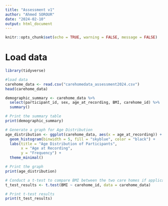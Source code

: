 ```yaml
---
title: "Assessment v1"
author: "Ahmed SOROUR"
date: "2024-02-10"
output: html_document
---
```


```r
knitr::opts_chunk$set(echo = TRUE, warning = FALSE, message = FALSE)
```


# Load data 

```r
library(tidyverse)

#load data
carehome_data <- read.csv("carehomedata_assessment2024.csv")
head(carehome_data)

demographic_summary <- carehome_data %>%
  select(participant_id, sex, age_at_recording, BMI, carehome_id) %>%
  summary()

# Print the summary table
print(demographic_summary)

# Generate a graph for Age Distribution
age_distribution <- ggplot(carehome_data, aes(x = age_at_recording)) +
  geom_histogram(binwidth = 5, fill = "skyblue", color = "black") +
  labs(title = "Age Distribution of Participants",
       x = "Age at Recording",
       y = "Frequency") +
  theme_minimal()

# Print the graph
print(age_distribution)

# Conduct a t-test to compare BMI between the two care homes if applicable
t_test_results <- t.test(BMI ~ carehome_id, data = carehome_data)

# Print t-test results
print(t_test_results)


```

